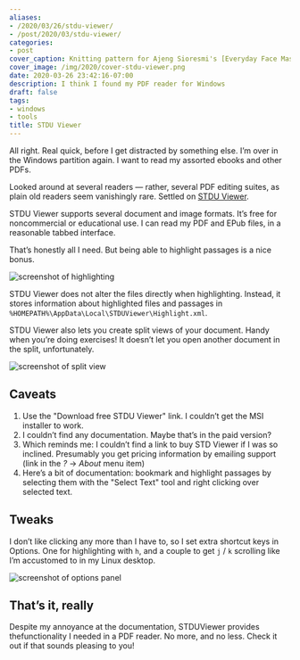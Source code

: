 ```yaml
---
aliases:
- /2020/03/26/stdu-viewer/
- /post/2020/03/stdu-viewer/
categories:
- post
cover_caption: Knitting pattern for Ajeng Sioresmi's [Everyday Face Mask](https://www.ravelry.com/patterns/library/everyday-face-mask)
cover_image: /img/2020/cover-stdu-viewer.png
date: 2020-03-26 23:42:16-07:00
description: I think I found my PDF reader for Windows
draft: false
tags:
- windows
- tools
title: STDU Viewer
---
```


All right. Real quick, before I get distracted by something else. I’m
over in the Windows partition again. I want to read my assorted ebooks
and other PDFs.

Looked around at several readers — rather, several PDF editing suites,
as plain old readers seem vanishingly rare. Settled on [STDU
Viewer](http://www.stdutility.com/stduviewer.html).

STDU Viewer supports several document and image formats. It’s free for
noncommercial or educational use. I can read my PDF and EPub files, in a
reasonable tabbed interface.

That’s honestly all I need. But being able to highlight passages is a
nice bonus.

![screenshot of highlighting](@img/2020/stdu-highlighting.png
  "Highlighted view of Brian P. Hogan’s [Build Websites with Hugo](https://pragprog.com/book/bhhugo/build-websites-with-hugo)")

STDU Viewer does not alter the files directly when highlighting.
Instead, it stores information about highlighted files and passages in
`%HOMEPATH%\AppData\Local\STDUViewer\Highlight.xml`.

STDU Viewer also lets you create split views of your document. Handy
when you’re doing exercises\! It doesn’t let you open another document
in the split, unfortunately.

![screenshot of split view](@img/2020/stdu-split-view.png "Split view of Laurent Rosenfeld’s [Think Raku](https://greenteapress.com/wp/think-perl-6/)")

## Caveats

1.  Use the "Download free STDU Viewer" link. I couldn’t get the MSI
    installer to work.
2.  I couldn’t find any documentation. Maybe that’s in the paid version?
3.  Which reminds me: I couldn’t find a link to buy STD Viewer if I was
    so inclined. Presumably you get pricing information by emailing
    support (link in the *?* → *About* menu item)
4.  Here’s a bit of documentation: bookmark and highlight passages by
    selecting them with the "Select Text" tool and right clicking over
    selected text.

## Tweaks

I don’t like clicking any more than I have to, so I set extra shortcut
keys in Options. One for highlighting with `h`, and a couple to get `j`
/ `k` scrolling like I’m accustomed to in my Linux desktop.

![screenshot of options panel](@img/2020/stdu-preferences.png "STDU Viewer options showing keyboard shortcuts")

## That’s it, really

Despite my annoyance at the documentation, STDUViewer provides thefunctionality I needed in a PDF reader. No more, and no less.
Check it out if that sounds pleasing to you!
